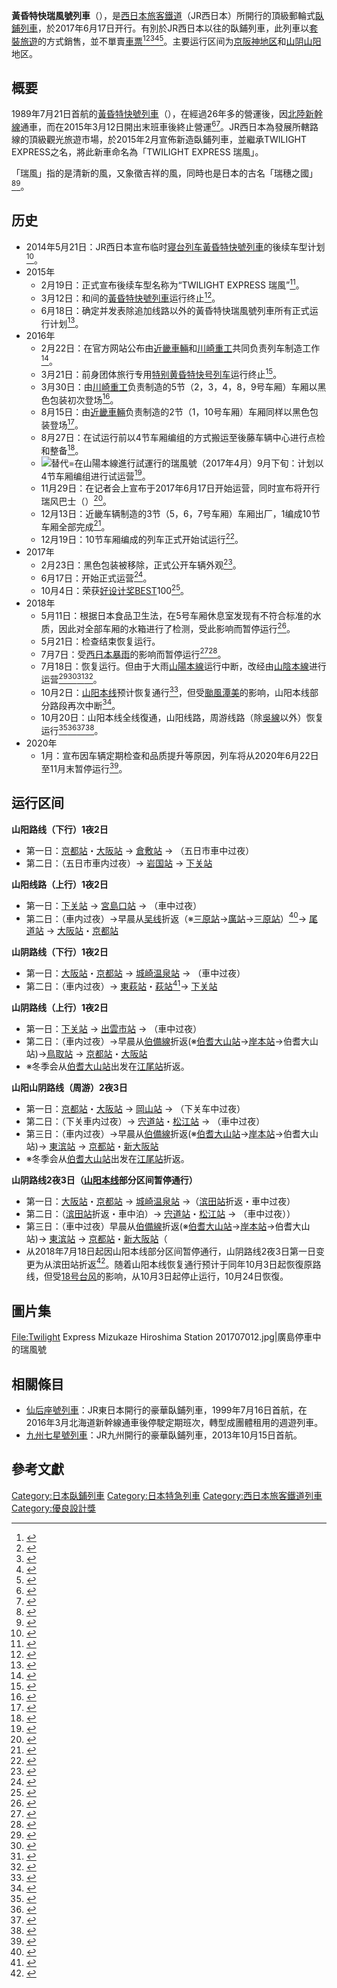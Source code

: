 {{NoteTA
|G1=交通
|1=zh:気动车; zh-hk:柴油列車; zh-tw:柴聯車; zh-hans:内燃动车组;
}}
{{Infobox rail service
|列車名=黄昏特快瑞风号
|日文原名=TWILIGHT EXPRESS 瑞風
|公司色=#008B45
|圖像=Twilight Express Mizukaze Hiroshima Station 201707012.jpg
|pxl=300px
|圖像說明=停靠在[[广岛站|广岛站]]的87系気动车<br>2017年7月12日
|列車種類=[[寢台列車|寢台列車]]（{{lj|臨時列車|臨時列車}}）
|predecessor=寝台特急[[黄昏特快号列车|黄昏特快号列车]]
|營運商=[[西日本旅客铁道|西日本旅客铁道]]（JR西日本）
|運行路段=[[#运行区间|詳見「运行区间」章節]]
|主要途徑路線=[[东海道本线|东海道本线]]（[[JR京都线|JR京都线]]）、[[山阳本线|山阳本线]]、[[吴线|吴线]]、[[山阴本线|山阴本线]]、[[伯备线|伯备线]]
|服務開始日=2017年6月17日
|服務停止日=
|sleeping=Royal Twin：2,3,8,9号车厢<br>Royal Single：4号车厢<br>The Suite：7号车厢
|observation=展望车（1，10车厢）
|gauge={{RailGauge|1067mm}}
|speed={{Convert|110|km/h|mph|disp=5|abbr=on}} (最高速度)
}}
'''黃昏特快瑞風號列車'''（{{jpn|j=TWILIGHT EXPRESS 瑞風|kana=みずかぜ|rm=mizukaze}}），是[[西日本旅客鐵道|西日本旅客鐵道]]（JR西日本）所開行的頂級郵輪式[[臥鋪列車|臥鋪列車]]，於2017年6月17日开行。有別於JR西日本以往的臥鋪列車，此列車以[[套裝旅遊|套裝旅遊]]的方式銷售，並不單賣[[車票|車票]]<ref>{{Cite press release|url=http://www.westjr.co.jp/press/article/2016/11/page_9594.html|title=TWILIGHT EXPRESS 瑞風 運行開始が6月17日に決定 12月5日よりご旅行の受け付けを開始|publisher=西日本旅客鉄道|date=2016-11-19|accessdate=2016-11-19|archiveurl=https://web.archive.org/web/20200213123229/https://www.westjr.co.jp/press/article/2016/11/page_9594.html|archivedate=2020-02-13|dead-url=no}}</ref><ref>{{Cite press release|url=https://railf.jp/news/2016/11/30/140000.html|title=「TWILIGHT EXPRESS 瑞風」，2017年6月17日から運転開始|publisher=鉄道ファン・railf.jp|date=2016-11-30|accessdate=2016-11-30|archiveurl=https://web.archive.org/web/20180824101902/https://railf.jp/news/2016/11/30/140000.html|archivedate=2018-08-24|dead-url=no}}</ref><ref name="press201405">{{Cite press release|url=http://www.westjr.co.jp/press/article/2014/05/page_5665.html|title=新たな寝台列車の導入について|publisher=[[西日本旅客鉄道|西日本旅客鉄道]]|date=2014-05-21|accessdate=2014-05-21|archiveurl=https://web.archive.org/web/20200125154920/https://www.westjr.co.jp/press/article/2014/05/page_5665.html|archivedate=2020-01-25|dead-url=no}}</ref><ref>{{Cite web|title=2017年6月17日「Twilight Express瑞風」奢華上路！|url=https://tc.tabirai.net/sightseeing/article/western-japan-twilightexpress-mizukaze/|accessdate=2020-02-14|work=Tabirai Japan|language=zh-TW}}</ref><ref>{{Cite web|title=2017年開始運行！新一代曙光號寢台列車「TWILIGHT EXPRESS 瑞風」|url=http://osaka.letsgojp.com/archives/47827/|accessdate=2020-02-14|work=樂吃購！日本・山陽山陰|language=zh-tw|archive-date=2017-08-22|archive-url=https://web.archive.org/web/20170822181348/http://osaka.letsgojp.com/archives/47827|dead-url=no}}</ref>。主要运行区间为[[京阪神|京阪神地区]]和[[山陰地方|山阴]][[山陽地方|山阳]]地区。

==概要==
1989年7月21日首航的[[黃昏特快號列車|黃昏特快號列車]]（{{Lang-en|TWILIGHT EXPRESS}}），在經過26年多的營運後，因[[北陸新幹線|北陸新幹線]]通車，而在2015年3月12日開出末班車後終止營運<ref>{{Cite press release |url=http://www.westjr.co.jp/press/article/2014/05/page_5700.html |title=寝台特急「トワイライトエクスプレス」運行終了について |publisher=西日本旅客鉄道 |date=2014-05-28|accessdate=2014-05-28 |archiveurl=https://web.archive.org/web/20150322135616/http://www.westjr.co.jp/press/article/2014/05/page_5700.html |archivedate=2015-03-22 |deadurl=no }}</ref><ref>{{Cite press release |url=http://www.westjr.co.jp/press/article/2014/12/page_6590.html |title=寝台特急「トワイライトエクスプレス」の最終運転日について |publisher=西日本旅客鉄道 |date=2014-12-19 |accessdate=2014-12-23 |archiveurl=https://web.archive.org/web/20141219145207/http://www.westjr.co.jp/press/article/2014/12/page_6590.html |archivedate=2014-12-19 |deadurl=no }}</ref>。JR西日本為發展所轄路線的頂級觀光旅遊市場，於2015年2月宣佈新造臥鋪列車，並繼承TWILIGHT EXPRESS之名，將此新車命名為「TWILIGHT EXPRESS 瑞風」。

「瑞風」指的是清新的風，又象徵吉祥的風，同時也是日本的古名「瑞穗之國」<ref name=press201502>{{Cite press release |url=http://www.westjr.co.jp/press/article/2015/02/page_6815.html |title=新たな寝台列車の列車名と食を監修する料理人について |publisher=西日本旅客鉄道 |date=2015-02-19 |accessdate=2015-02-19 |archive-date=2020-02-13 |archive-url=https://web.archive.org/web/20200213123203/https://www.westjr.co.jp/press/article/2015/02/page_6815.html |dead-url=no }}</ref><ref>{{Cite magazine |url=http://railf.jp/news/2015/02/20/120000.html |title=JR西日本，新たな寝台列車の列車名を発表 |magazine=鉄道ニュース |publisher=交友社 |date=2015-02-20 |accessdate=2015-02-21 |archive-date=2016-08-22 |archive-url=https://web.archive.org/web/20160822060728/http://railf.jp/news/2015/02/20/120000.html |dead-url=no }}</ref>。

==历史==
* 2014年5月21日：JR西日本宣布临时[[寝台列车|寝台列车]][[黃昏特快號列車|黃昏特快號列車]]的後续车型计划<ref>{{Cite web |title=新たな寝台列車の導入について |url=https://www.westjr.co.jp/press/article/2014/05/page_5665.html |publisher=JR西日本 |date=2014-05-21 |language=ja |access-date=2020-02-13 |archive-date=2020-01-25 |archive-url=https://web.archive.org/web/20200125154920/https://www.westjr.co.jp/press/article/2014/05/page_5665.html |dead-url=no }}</ref>。
* 2015年
** 2月19日：正式宣布後续车型名称为“TWILIGHT EXPRESS 瑞風”<ref>{{Cite web |title=新たな寝台列車の列車名と食を監修する料理人について |url=https://www.westjr.co.jp/press/article/2015/02/page_6815.html |publisher=JR西日本 |date=2015-02-19 |access-date=2020-02-13 |archive-date=2020-02-13 |archive-url=https://web.archive.org/web/20200213123203/https://www.westjr.co.jp/press/article/2015/02/page_6815.html |dead-url=no }}</ref>。
** 3月12日：{{站|大阪}}和{{站|札幌}}间的[[黃昏特快號列車|黃昏特快號列車]]运行终止<ref>{{Cite web |title=寝台特急「トワイライトエクスプレス」の運行終了について |url=https://www.westjr.co.jp/press/article/2014/05/page_5700.html |publisher=JR西日本 |date=2015-03-12 |language=ja |access-date=2020-02-13 |archive-date=2020-12-22 |archive-url=https://web.archive.org/web/20201222114625/https://www.westjr.co.jp/press/article/2014/05/page_5700.html |dead-url=no }}</ref>。
** 6月18日：确定并发表除追加线路以外的黃昏特快瑞風號列車所有正式运行计划<ref>{{Cite web |title=TWILIGHT EXPRESS 瑞風で探訪する美しい日本について |url=https://www.westjr.co.jp/press/article/2015/06/page_7249.html |publisher=JR西日本 |date=2015-06-18 |language=ja |access-date=2020-02-13 |archive-date=2020-02-13 |archive-url=https://web.archive.org/web/20200213123229/https://www.westjr.co.jp/press/article/2015/06/page_7249.html |dead-url=no }}</ref>。
* 2016年
** 2月22日：在官方网站公布由[[近畿車輛|近畿車輛]]和[[川崎重工車輛公司|川崎重工]]共同负责列车制造工作<ref>{{Cite web |title=『瑞風』プロジェクトストーリー」スタート |url=https://twilightexpress-mizukaze.jp/story/story_001.html |publisher=JR西日本 |date=2016-02-22 |language=ja |access-date=2020-02-13 |archive-date=2020-09-28 |archive-url=https://web.archive.org/web/20200928024659/https://twilightexpress-mizukaze.jp/story/story_001.html |dead-url=no }}</ref>。
** 3月21日：前身团体旅行专用[[黃昏特快號列車|特别黄昏特快号列车]]运行终止<ref>{{Cite web |title=「特別な“トワイライトエクスプレス”」の運転終了 |url=https://railf.jp/news/2016/03/23/100000.html |publisher=鉄道ニュース |date=2016-03-23 |language=ja |access-date=2020-02-13 |archive-date=2020-02-13 |archive-url=https://web.archive.org/web/20200213123200/https://railf.jp/news/2016/03/23/100000.html |dead-url=no }}</ref>。
** 3月30日：由[[川崎重工車輛公司|川崎重工]]负责制造的5节（2，3，4，8，9号车厢）车厢以黑色包装初次登场<ref>{{Cite web |title=“キサイネ86-301が吹田総合車両所へ |url=https://railf.jp/news/2016/07/01/173000.html |publisher=鉄道ニュース |date=2016-07-01 |language=ja |access-date=2020-02-13 |archive-date=2020-09-25 |archive-url=https://web.archive.org/web/20200925200332/https://railf.jp/news/2016/07/01/173000.html |dead-url=no }}</ref>。
** 8月15日：由[[近畿車輛|近畿車輛]]负责制造的2节（1，10号车厢）车厢同样以黑色包装登场<ref>{{Cite web |title=｢TWILIGHT EXPRESS 瑞風｣先頭車が搬入車両の組成風景を公開！ |url=https://www.westjr.co.jp/press/article/2016/08/page_9086.html |date=2016-08-05 |publisher=JR西日本 |language=ja |access-date=2020-02-13 |archive-date=2021-01-19 |archive-url=https://web.archive.org/web/20210119052752/https://www.westjr.co.jp/press/article/2016/08/page_9086.html |dead-url=no }}</ref>。
** 8月27日：在试运行前以4节车厢编组的方式搬运至後藤车辆中心进行点检和整备<ref>{{Cite web |title=TWILIGHT EXPRESS 瑞風4両の走行試験のため後藤総合車両所に搬入！ラッピングされた車両外観を公開しました。 |url=https://www.westjr.co.jp/press/article/2016/08/page_9159.html |publisher=JR西日本 |date=2016-08-27 |language=ja |access-date=2020-02-13 |archive-date=2020-02-13 |archive-url=https://web.archive.org/web/20200213123216/https://www.westjr.co.jp/press/article/2016/08/page_9159.html |dead-url=no }}</ref>。
**[[File:Twilight_Express_Mizukaze_test_run_20170424.jpg|替代=在山陽本線進行試運行的瑞風號（2017年4月）]]9月下旬：计划以4节车厢编组进行试运营<ref>{{Cite web |title=JR西日本「TWILIGHT EXPRESS 瑞風」米子に到着 - 9月下旬頃に試運転開始へ |url=https://news.mynavi.jp/article/20160827-a158/ |author=上新大介 |date=2016-08-27 |publisher=マイナビニュース (マイナビ) |language=ja |access-date=2020-02-13 |archive-date=2020-02-13 |archive-url=https://web.archive.org/web/20200213123202/https://news.mynavi.jp/article/20160827-a158/ |dead-url=no }}</ref>。
** 11月29日：在记者会上宣布于2017年6月17日开始运营，同时宣布将开行瑞风巴士（{{Jpn|j=瑞風バス}}）<ref>{{Cite web |title=TWILIGHT EXPRESS 瑞風 運行開始が6月17日に決定12月5日よりご旅行の受け付けを開始 |url=https://www.westjr.co.jp/press/article/2016/11/page_9594.html |publisher=JR西日本 |date=2016-11-29 |language=ja |access-date=2020-02-13 |archive-date=2020-02-13 |archive-url=https://web.archive.org/web/20200213123229/https://www.westjr.co.jp/press/article/2016/11/page_9594.html |dead-url=no }}</ref>。
** 12月13日：近畿车辆制造的3节（5，6，7号车厢）车厢出厂，1编成10节车厢全部完成<ref>{{Cite web |title=【JR西】"TWILIGHT EXPRESS 瑞風" 甲種輸送 |url=http://rail.hobidas.com/rmn/archives/2016/12/jr_8092.html |publisher=鉄道ホビダス |date=2016-12-13 |language=ja |access-date=2020-02-13 |archive-date=2020-02-13 |archive-url=https://web.archive.org/web/20200213123202/http://rail.hobidas.com/rmn/archives/2016/12/jr_8092.html |dead-url=yes }}</ref>。
** 12月19日：10节车厢编成的列车正式开始试运行<ref>{{Cite web |title=「TWILIGHT EXPRESS 瑞風」が10両編成で試運転 |url=https://railf.jp/news/2016/12/20/153000.html |publisher=鉄道ニュース |date=2016-12-20 |language=ja |access-date=2020-02-13 |archive-date=2020-02-13 |archive-url=https://web.archive.org/web/20200213123200/https://railf.jp/news/2016/12/20/153000.html |dead-url=no }}</ref>。
* 2017年
** 2月23日：黑色包装被移除，正式公开车辆外观<ref>{{Cite web |title=JR西日本87系「トワイライトエクスプレス瑞風」車内・外観公開! 写真125枚 |url=https://news.mynavi.jp/article/20170223-a452/ |author=上新大介 |date=2017-02-23 |publisher=マイナビニュース (マイナビ) |language=ja |access-date=2020-02-13 |archive-date=2020-02-13 |archive-url=https://web.archive.org/web/20200213123202/https://news.mynavi.jp/article/20170223-a452/ |dead-url=no }}</ref>。
** 6月17日：开始正式运营<ref>{{Cite web |title=「TWILIGHT EXPRESS 瑞風」が営業運転を開始 |url=https://railf.jp/news/2017/06/17/210000.html |publisher=鉄道ニュース |date=2017-06-17 |language=ja |access-date=2020-02-13 |archive-date=2020-02-13 |archive-url=https://web.archive.org/web/20200213123202/https://railf.jp/news/2017/06/17/210000.html |dead-url=no }}</ref>。
** 10月4日：荣获[[好設計獎|好设计奖]]BEST100<ref>{{Cite web |title=「TWILIGHT EXPRESS 瑞風」が2017年度グッドデザイン賞BEST100を受賞！ |url=https://www.westjr.co.jp/press/article/2017/10/page_11250.html |date=2017-10-04 |publisher=JR西日本 |language=ja |access-date=2020-02-13 |archive-date=2021-02-27 |archive-url=https://web.archive.org/web/20210227074235/https://www.westjr.co.jp/press/article/2017/10/page_11250.html |dead-url=no }}</ref>。
* 2018年
** 5月11日：根据日本食品卫生法，在5号车厢休息室发现有不符合标准的水质，因此对全部车厢的水箱进行了检测，受此影响而暂停运行<ref name=":0">{{Cite web |title=「TWILIGHT EXPRESS 瑞風」の運転再開について |url=https://www.westjr.co.jp/press/article/2018/05/page_12388.html |date=2018-05-18 |publisher=JR西日本 |language=ja |access-date=2020-02-13 |archive-date=2020-09-22 |archive-url=https://web.archive.org/web/20200922035841/https://www.westjr.co.jp/press/article/2018/05/page_12388.html |dead-url=no }}</ref>。
** 5月21日：检查结束恢复运行{{r|:0}}。
** 7月7日：受[[2018年7月西日本豪雨|西日本暴雨]]的影响而暂停运行<ref name=":1">{{Cite web|title=JR西日本「TWILIGHT EXPRESS 瑞風」7/18運行再開、一部コース変更|url=https://web.archive.org/web/20180822233649/https://news.mynavi.jp/article/20180717-665631/ |date=2018-07-17 |publisher=マイナビニュース (マイナビ) |language=ja }}</ref><ref name=":2">{{Cite web |title=「TWILIGHT EXPRESS 瑞風」の運行再開および一部コースの変更について |url=https://www.westjr.co.jp/press/article/2018/07/page_12697.html |date=2018-07-17 |publisher=JR西日本 |language=ja |access-date=2020-02-13 |archive-date=2020-02-13 |archive-url=https://web.archive.org/web/20200213123203/https://www.westjr.co.jp/press/article/2018/07/page_12697.html |dead-url=no }}</ref>。
** 7月18日：恢复运行。但由于大雨[[山陽本線|山陽本線]]运行中断，改经由[[山陰本線|山陰本線]]进行运营<ref name=":3">{{Cite web |title=「TWILIGHT EXPRESS 瑞風」の運行再開および一部コースの変更について |url=https://www.westjr.co.jp/press/article/2018/07/page_12697.html |date=2018-07-17 |publisher=JR西日本 |language=ja |access-date=2020-02-13 |archive-date=2020-02-13 |archive-url=https://web.archive.org/web/20200213123203/https://www.westjr.co.jp/press/article/2018/07/page_12697.html |dead-url=no }}</ref><ref name=":4">{{Cite web |title=「TWILIGHT EXPRESS 瑞風」の8月末までの運行計画：JR西日本 |url=https://www.westjr.co.jp/press/article/2018/08/page_12816.html |accessdate=2020-02-13 |work=www.westjr.co.jp |language=ja |archive-date=2021-01-16 |archive-url=https://web.archive.org/web/20210116061124/https://www.westjr.co.jp/press/article/2018/08/page_12816.html |dead-url=no }}</ref><ref name=":5">{{Cite web |title=「TWILIGHT EXPRESS 瑞風」の9月の運行計画：JR西日本 |url=https://www.westjr.co.jp/press/article/2018/08/page_12851.html |accessdate=2020-02-13 |work=www.westjr.co.jp |language=ja |archive-date=2020-02-13 |archive-url=https://web.archive.org/web/20200213123205/https://www.westjr.co.jp/press/article/2018/08/page_12851.html |dead-url=no }}</ref><ref name=":6">{{Cite web|title=日程：山陰本線のみを運行する2泊3日のコース |url=https://web.archive.org/web/20180914001815/https://twilightexpress-mizukaze.jp/pdf/20180903_round_tour.pdf|accessdate=2020-02-13 |date=2018-09-03|format=PDF|publisher=JR西日本 |language=ja }}</ref>。
** 10月2日：[[山陽本線|山阳本线]]预计恢复通行<ref name=":7">{{Cite web |title=山陽線運行再開に伴う「TWILIGHT EXPRESS 瑞風」の運行計画：JR西日本 |url=https://www.westjr.co.jp/press/article/2018/09/page_13057.html |accessdate=2020-02-13 |work=www.westjr.co.jp |language=ja |archive-date=2020-02-13 |archive-url=https://web.archive.org/web/20200213123231/https://www.westjr.co.jp/press/article/2018/09/page_13057.html |dead-url=no }}</ref>，但受[[颱風潭美_(2018年)|颱風潭美]]的影响，山阳本线部分路段再次中断<ref name=":8">{{Cite web |title=「TWILIGHT EXPRESS 瑞風」の運休：JR西日本 |url=https://www.westjr.co.jp/press/article/2018/10/page_13186.html |accessdate=2020-02-13 |work=www.westjr.co.jp |language=ja |archive-date=2020-02-13 |archive-url=https://web.archive.org/web/20200213123233/https://www.westjr.co.jp/press/article/2018/10/page_13186.html |dead-url=no }}</ref>。
** 10月20日：山阳本线全线復通，山阳线路，周游线路（除[[吳線|吳線]]以外）恢复运行<ref name=":9">{{Cite web |title=山陽線運行再開に伴う「TWILIGHT EXPRESS 瑞風」おもてなしイベント：JR西日本 |url=https://www.westjr.co.jp/press/article/2018/10/page_13239.html |accessdate=2020-02-13 |work=www.westjr.co.jp |language=ja |archive-date=2020-02-13 |archive-url=https://web.archive.org/web/20200213123205/https://www.westjr.co.jp/press/article/2018/10/page_13239.html |dead-url=no }}</ref><ref name=":10">{{Cite web|title=運行情報 |url=https://web.archive.org/web/20181019132713/https://twilightexpress-mizukaze.jp/news/operation.html |date=2018-10-16 |publisher=JR西日本 |language=ja }}</ref><ref name=":11">{{Cite web|title=「瑞風」３カ月半ぶり山陽線走る　豪雨の影響解消、倉敷駅で歓迎式|url=https://web.archive.org/web/20181105030601/http://www.sanyonews.jp/article/809264 |date=2018-10-20 |publisher=山陽新聞 |language=ja }}</ref><ref name=":12">{{Cite web|title=ＪＲ山陽線再開　３カ月半ぶりに「瑞風」が尾道駅到着|url=https://web.archive.org/web/20181024072155/https://mainichi.jp/articles/20181024/k00/00e/040/251000c |date=2018-10-24 |publisher=每日新闻 |language=ja }}</ref>。
*2020年
**1月：宣布因车辆定期检查和品质提升等原因，列车将从2020年6月22日至11月末暂停运行<ref>{{Cite web|title=瑞風|url=https://nta.co.jp/mizukaze/|accessdate=2020-02-14|work=日本旅行の国内旅行・海外旅行 |language=ja|archiveurl=https://web.archive.org/web/20200213123212/https://www.nta.co.jp/mizukaze/|archivedate=2020-02-13 }}</ref>。

==运行区间==
'''山阳路线（下行）1夜2日'''

* 第一日：[[京都站|京都站]]・[[大阪站|大阪站]] → [[倉敷站|倉敷站]] → （五日市車中过夜）
* 第二日：（五日市車内过夜）→ [[岩国站|岩国站]] → [[下关站|下关站]]

'''山阳线路（上行）1夜2日'''

* 第一日：[[下關站|下关站]] → [[宮島口車站|宮島口站]] → （車中过夜）
* 第二日：（車内过夜）→早晨从[[吴线|吴线]]折返（※[[三原站_(日本)|三原站]]→[[廣站|廣站]]→[[三原站_(日本)|三原站]]）<ref name=":13">{{Cite web|title=TWILIGHT EXPRESS 瑞風で呉線の車窓もお楽しみいただきます：JR西日本|url=https://www.westjr.co.jp/press/article/2015/11/page_7886.html|accessdate=2020-02-14|work=www.westjr.co.jp|language=ja|archive-date=2018-09-14|archive-url=https://web.archive.org/web/20180914021355/https://www.westjr.co.jp/press/article/2015/11/page_7886.html|dead-url=no}}</ref>→ [[尾道站|尾道站]] → [[大阪站|大阪站]]・[[京都站|京都站]]

'''山阴路线（下行）1夜2日'''

* 第一日：[[大阪站|大阪站]]・[[京都站|京都站]] → [[城崎溫泉車站|城崎温泉站]] → （車中过夜）
* 第二日：（車内过夜）→ [[東萩站|東萩站]]・[[萩站|萩站]]<ref>{{Cite web |title=TWILIGHT EXPRESS 瑞風 お客様をお迎えする立ち寄り駅の改修などについて：JR西日本 |url=https://www.westjr.co.jp/press/article/2016/07/page_8919.html |accessdate=2020-02-14 |work=JR西日本 |language=ja |archive-date=2018-09-14 |archive-url=https://web.archive.org/web/20180914094518/http://www.westjr.co.jp/press/article/2016/07/page_8919.html |dead-url=no }}</ref>→ [[下關站|下关站]]

'''山阴路线（上行）1夜2日'''

* 第一日：[[下關站|下关站]] → [[出雲市站|出雲市站]] → （車中过夜）
* 第二日：（車内过夜）→早晨从[[伯備線|伯備線]]折返(※[[伯耆大山站|伯耆大山站]]→[[岸本站|岸本站]]→伯耆大山站){{r|:13}}→[[鳥取站|鳥取站]] → [[京都站|京都站]]・[[大阪站|大阪站]]
* ※冬季会从[[伯耆大山站|伯耆大山站]]出发在[[江尾站|江尾站]]折返。

'''山阳山阴路线（周游）2夜3日'''

* 第一日：[[京都站|京都站]]・[[大阪站|大阪站]] → [[岡山站_(日本)|岡山站]] → （下关车中过夜）
* 第二日：（下关車内过夜）→ [[宍道站|宍道站]]・[[松江站_(日本)|松江站]] → （車中过夜）
* 第三日：（車内过夜）→早晨从[[伯備線|伯備線]]折返(※[[伯耆大山站|伯耆大山站]]→[[岸本站|岸本站]]→伯耆大山站){{r|:13}}→ [[東濱車站|東滨站]] → [[京都站|京都站]]・[[新大阪站|新大阪站]]
* ※冬季会从[[伯耆大山站|伯耆大山站]]出发在[[江尾站|江尾站]]折返。

'''山阴路线2夜3日（[[山陽本線|山阳本线]]部分区间暂停通行）'''{{r|:3|:4|:5|:6}}

* 第一日：[[大阪站|大阪站]]・[[京都站|京都站]] → [[城崎溫泉車站|城崎温泉站]] →（[[滨田站|滨田站]]折返・車中过夜）
* 第二日：（[[滨田站|滨田站]]折返・車中泊）→ [[宍道站|宍道站]]・[[松江站_(日本)|松江站]] → （車中过夜））
* 第三日：（車中过夜）早晨从[[伯備線|伯備線]]折返(※[[伯耆大山站|伯耆大山站]]→[[岸本站|岸本站]]→伯耆大山站)→ [[東濱車站|東滨站]] → [[京都站|京都站]]・[[新大阪站|新大阪站]]（
* 从2018年7月18日起因山阳本线部分区间暂停通行，山阴路线2夜3日第一日变更为从滨田站折返<ref>{{Cite news|url=https://web.archive.org/web/20180822233649/https://news.mynavi.jp/article/20180717-665631/|title=JR西日本「TWILIGHT EXPRESS 瑞風」7/18運行再開、一部コース変更|author=木下健児|date=2018-07-17|work=マイナビニュース (マイナビ）|publisher=|accessdate=2018-07-18|language=ja|format=}}</ref>{{r|:1|:2}}。随着山阳本线恢复通行预计于同年10月3日起恢復原路线{{r|:7}}，但受[[颱風潭美_(2018年)|18号台风]]的影响，从10月3日起停止运行{{r|:8}}，10月24日恢復{{r|:9|:10|:11|:12}}。

==圖片集==
<gallery>
File:Twilight Express Mizukaze Hiroshima Station 201707012.jpg|廣島停車中的瑞風號
</gallery>

==相關條目==
*[[仙后座號列車|仙后座號列車]]：JR東日本開行的豪華臥鋪列車，1999年7月16日首航，在2016年3月北海道新幹線通車後停駛定期班次，轉型成團體租用的週遊列車。
*[[九州七星號列車|九州七星號列車]]：JR九州開行的豪華臥鋪列車，2013年10月15日首航。

==參考文獻==
{{Reflist|2}}

{{DEFAULTSORT:Twilight Express Mizukaze}}
{{Commonscat|Twilight Express Mizukaze}}
{{現存日本夜間列車}}
[[Category:日本臥鋪列車|Category:日本臥鋪列車]]
[[Category:日本特急列車|Category:日本特急列車]]
[[Category:西日本旅客鐵道列車|Category:西日本旅客鐵道列車]]
[[Category:優良設計獎|Category:優良設計獎]]